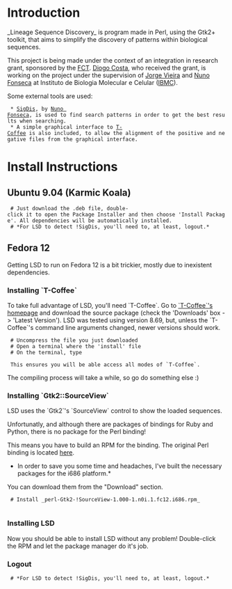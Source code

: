 =Introduction=
_Lineage Sequence Discovery_ is program made in Perl, using the Gtk2+ toolkit, that aims to simplify the discovery of patterns within biological sequences.

This project is being made under the context of an integration in research grant, sponsored by the [http://alfa.fct.mctes.pt/ FCT]. [http://diogocosta.pt.tl/ Diogo Costa], who received the grant, is working on the project under the supervision of [mailto:jbvieira@ibmc.up.pt Jorge Vieira] and [mailto:nf@ibmc.up.pt Nuno Fonseca] at Instituto de Biologia Molecular e Celular ([http://www.ibmc.up.pt/ IBMC]).

Some external tools are used:
  * [http://cracs.fc.up.pt/~nf/projects/sigdis/ SigDis], by [http://cracs.fc.up.pt/~nf/ Nuno Fonseca], is used to find search patterns in order to get the best results when searching.
  * A simple graphical interface to [http://www.tcoffee.org/Projects_home_page/t_coffee_home_page.html T-Coffee] is also included, to allow the alignment of the positive and negative files from the graphical interface.

=Install Instructions=
==Ubuntu 9.04 (Karmic Koala)==
  # Just download the .deb file, double-click it to open the Package Installer and then choose 'Install Package'. All dependencies will be automatically installed.
  # *For LSD to detect !SigDis, you'll need to, at least, logout.*

==Fedora 12==
Getting LSD to run on Fedora 12 is a bit trickier, mostly due to inexistent dependencies.

===Installing `T-Coffee`===
To take full advantage of LSD, you'll need `T-Coffee`.
Go to [http://www.tcoffee.org/Projects_home_page/t_coffee_home_page.html `T-Coffee`'s homepage] and download the source package (check the 'Downloads' box -> 'Latest Version'). LSD was tested using version 8.69, but, unless the `T-Coffee`'s command line arguments changed, newer versions should work.
  # Uncompress the file you just downloaded
  # Open a terminal where the 'install' file
  # On the terminal, type
    {{{sudo ./install all}}}
  This ensures you will be able access all modes of `T-Coffee`.

The compiling process will take a while, so go do something else :)

===Installing `Gtk2::SourceView`===
LSD uses the `Gtk2`'s `SourceView` control to show the loaded sequences.

Unfortunatly, and although there are packages of bindings for Ruby and Python, there is no package for the Perl binding!

This means you have to build an RPM for the binding. 
The original Perl binding is located [http://search.cpan.org/~EBASSI/Gtk2-SourceView-1.000/SourceView.pm here].

*In order to save you some time and headaches, I've built the necessary packages for the i686 platform.* 
You can download them from the "Download" section.

  # Install _perl-Gtk2-!SourceView-1.000-1.n0i.1.fc12.i686.rpm_
    {{{sudo yum -y --nogpgcheck install perl-Gtk2-SourceView-1.000-1.n0i.1.fc12.i686.rpm}}}

===Installing LSD===

Now you should be able to install LSD without any problem!
Double-click the RPM and let the package manager do it's job.

===Logout===
  # *For LSD to detect !SigDis, you'll need to, at least, logout.*